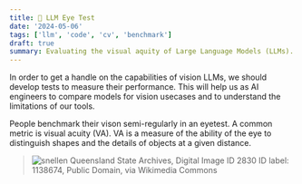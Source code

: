 ```yaml
---
title: 👀 LLM Eye Test
date: '2024-05-06'
tags: ['llm', 'code', 'cv', 'benchmark']
draft: true
summary: Evaluating the visual aquity of Large Language Models (LLMs).
---
```


In order to get a handle on the capabilities of vision LLMs, we should develop
tests to measure their performance. This will help us as AI engineers to compare models for
vision usecases and to understand the limitations of our tools.

People benchmark their vison semi-regularly in an eyetest. A common metric is visual acuity (VA).
VA is a measure of the ability of the eye to distinguish shapes and the details of objects at a given distance.

> <Image alt="snellen" src="/static/images/snellen.png" width={720} height={486} />
> Queensland State Archives, Digital Image ID 2830 ID label: 1138674, Public Domain, via Wikimedia Commons

